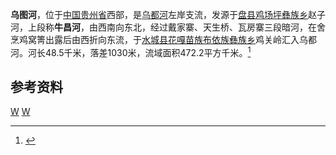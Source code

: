 {{Infobox River
  | river_name      = 乌图河
  | image_name      = 
  | image_size      = 
  | caption         = 
  | origin          = [[贵州省|贵州省]][[盘县|盘县]][[鸡场坪彝族乡|鸡场坪彝族乡]]赵子河
  | mouth           = 贵州省[[水城县|水城县]][[花嘎苗族布依族彝族乡|花嘎苗族布依族彝族乡]]鸡关岭[[乌都河|乌都河]]
  | basin_countries = {{PRC}}
  | length          = 48.5 km
  | elevation       = 
  | mouth_elevation = 
  | discharge       = 9.4 m<sup>3</sup>/s
  | watershed       = 472.2 km<sup>2</sup>
}}
'''乌图河'''，位于[[中国|中国]][[贵州省|贵州省]]西部，是[[乌都河|乌都河]]左岸支流，发源于[[盘县|盘县]][[鸡场坪彝族乡|鸡场坪彝族乡]]赵子河，上段称'''牛昌河'''，由西南向东北，经过戴家寨、天生桥、瓦房寨三段暗河，在舍烹鸡窝箐出露后由西折向东流，于[[水城县|水城县]][[花嘎苗族布依族彝族乡|花嘎苗族布依族彝族乡]]鸡关岭汇入乌都河。河长48.5千米，落差1030米，流域面积472.2平方千米。<ref name="中国河湖大典">{{cite book zh |author=《[[中国河湖大典|中国河湖大典]]》编纂委员会 |title=《中国河湖大典·珠江卷》 |format=M |edition=1 |location=北京 |publisher=中国水利水电出版社 |date=2013年1月 |pages=52页 |id= ISBN 978-7-5170-0561-2}}</ref>

==参考资料==
{{reflist}}

{{珠江水系}}
[[Category:北盤江水系|W]]
[[Category:贵州河流|W]]